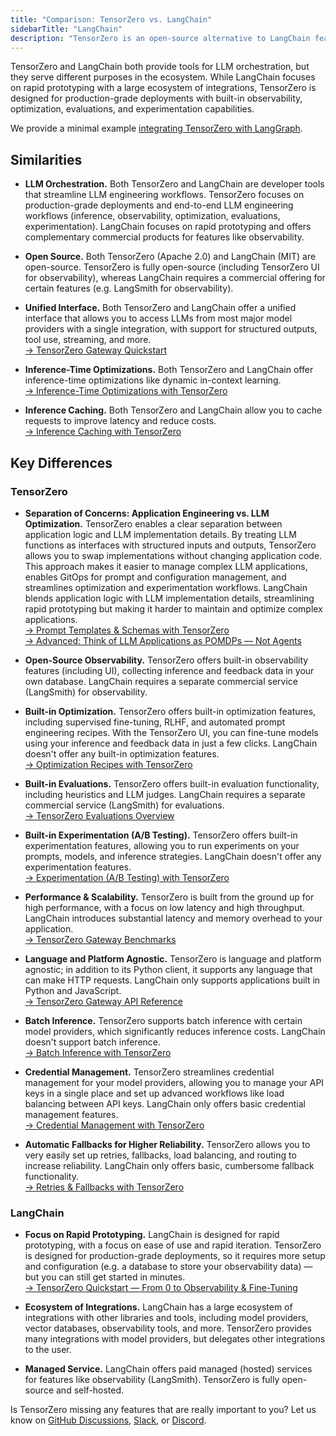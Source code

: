 ```yaml
---
title: "Comparison: TensorZero vs. LangChain"
sidebarTitle: "LangChain"
description: "TensorZero is an open-source alternative to LangChain featuring an LLM gateway, observability, optimization, evaluations, and experimentation."
---
```


TensorZero and LangChain both provide tools for LLM orchestration, but they serve different purposes in the ecosystem.
While LangChain focuses on rapid prototyping with a large ecosystem of integrations, TensorZero is designed for production-grade deployments with built-in observability, optimization, evaluations, and experimentation capabilities.

<Tip title="Interested in LangGraph?">

We provide a minimal example [integrating TensorZero with LangGraph](https://github.com/tensorzero/tensorzero/tree/main/examples/integrations/langgraph).

</Tip>

## Similarities

- **LLM Orchestration.**
  Both TensorZero and LangChain are developer tools that streamline LLM engineering workflows.
  TensorZero focuses on production-grade deployments and end-to-end LLM engineering workflows (inference, observability, optimization, evaluations, experimentation).
  LangChain focuses on rapid prototyping and offers complementary commercial products for features like observability.

- **Open Source.**
  Both TensorZero (Apache 2.0) and LangChain (MIT) are open-source.
  TensorZero is fully open-source (including TensorZero UI for observability), whereas LangChain requires a commercial offering for certain features (e.g. LangSmith for observability).

- **Unified Interface.**
  Both TensorZero and LangChain offer a unified interface that allows you to access LLMs from most major model providers with a single integration, with support for structured outputs, tool use, streaming, and more.<br />
  [→ TensorZero Gateway Quickstart](/quickstart/)

- **Inference-Time Optimizations.**
  Both TensorZero and LangChain offer inference-time optimizations like dynamic in-context learning.<br />
  [→ Inference-Time Optimizations with TensorZero](/gateway/guides/inference-time-optimizations/)

- **Inference Caching.**
  Both TensorZero and LangChain allow you to cache requests to improve latency and reduce costs.<br />
  [→ Inference Caching with TensorZero](/gateway/guides/inference-caching/)

## Key Differences

### TensorZero

- **Separation of Concerns: Application Engineering vs. LLM Optimization.**
  TensorZero enables a clear separation between application logic and LLM implementation details.
  By treating LLM functions as interfaces with structured inputs and outputs, TensorZero allows you to swap implementations without changing application code.
  This approach makes it easier to manage complex LLM applications, enables GitOps for prompt and configuration management, and streamlines optimization and experimentation workflows.
  LangChain blends application logic with LLM implementation details, streamlining rapid prototyping but making it harder to maintain and optimize complex applications.<br />
  [→ Prompt Templates & Schemas with TensorZero](/gateway/create-a-prompt-template)<br />
  [→ Advanced: Think of LLM Applications as POMDPs — Not Agents](https://www.tensorzero.com/blog/think-of-llm-applications-as-pomdps-not-agents/)

- **Open-Source Observability.**
  TensorZero offers built-in observability features (including UI), collecting inference and feedback data in your own database.
  LangChain requires a separate commercial service (LangSmith) for observability.

- **Built-in Optimization.**
  TensorZero offers built-in optimization features, including supervised fine-tuning, RLHF, and automated prompt engineering recipes.
  With the TensorZero UI, you can fine-tune models using your inference and feedback data in just a few clicks.
  LangChain doesn't offer any built-in optimization features.<br />
  [→ Optimization Recipes with TensorZero](/recipes/)

- **Built-in Evaluations.**
  TensorZero offers built-in evaluation functionality, including heuristics and LLM judges.
  LangChain requires a separate commercial service (LangSmith) for evaluations.<br />
  [→ TensorZero Evaluations Overview](/evaluations/)

- **Built-in Experimentation (A/B Testing).**
  TensorZero offers built-in experimentation features, allowing you to run experiments on your prompts, models, and inference strategies.
  LangChain doesn't offer any experimentation features.<br />
  [→ Experimentation (A/B Testing) with TensorZero](/gateway/guides/experimentation/)

- **Performance & Scalability.**
  TensorZero is built from the ground up for high performance, with a focus on low latency and high throughput.
  LangChain introduces substantial latency and memory overhead to your application.<br />
  [→ TensorZero Gateway Benchmarks](/gateway/benchmarks/)

- **Language and Platform Agnostic.**
  TensorZero is language and platform agnostic; in addition to its Python client, it supports any language that can make HTTP requests.
  LangChain only supports applications built in Python and JavaScript.<br />
  [→ TensorZero Gateway API Reference](/gateway/api-reference/inference/)

- **Batch Inference.**
  TensorZero supports batch inference with certain model providers, which significantly reduces inference costs.
  LangChain doesn't support batch inference.<br />
  [→ Batch Inference with TensorZero](/gateway/guides/batch-inference/)

- **Credential Management.**
  TensorZero streamlines credential management for your model providers, allowing you to manage your API keys in a single place and set up advanced workflows like load balancing between API keys.
  LangChain only offers basic credential management features.<br />
  [→ Credential Management with TensorZero](/gateway/guides/credential-management/)

- **Automatic Fallbacks for Higher Reliability.**
  TensorZero allows you to very easily set up retries, fallbacks, load balancing, and routing to increase reliability.
  LangChain only offers basic, cumbersome fallback functionality.<br />
  [→ Retries & Fallbacks with TensorZero](/gateway/guides/retries-fallbacks/)

### LangChain

- **Focus on Rapid Prototyping.**
  LangChain is designed for rapid prototyping, with a focus on ease of use and rapid iteration.
  TensorZero is designed for production-grade deployments, so it requires more setup and configuration (e.g. a database to store your observability data) &mdash; but you can still get started in minutes.<br />
  [→ TensorZero Quickstart — From 0 to Observability & Fine-Tuning](/quickstart/)

- **Ecosystem of Integrations.**
  LangChain has a large ecosystem of integrations with other libraries and tools, including model providers, vector databases, observability tools, and more.
  TensorZero provides many integrations with model providers, but delegates other integrations to the user.

- **Managed Service.**
  LangChain offers paid managed (hosted) services for features like observability (LangSmith).
  TensorZero is fully open-source and self-hosted.

<Tip title="Feedback">

Is TensorZero missing any features that are really important to you? Let us know on [GitHub Discussions](https://github.com/tensorzero/tensorzero/discussions), [Slack](https://www.tensorzero.com/slack), or [Discord](https://www.tensorzero.com/discord).

</Tip>
